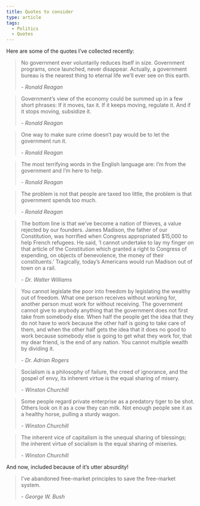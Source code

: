 ```yaml
---
title: Quotes to consider
type: article
tags:
  - Politics
  - Quotes
---
```


Here are some of the quotes I’ve collected recently:

> No government ever voluntarily reduces itself in size. Government programs, once launched, never disappear. Actually, a government bureau is the nearest thing to eternal life we’ll ever see on this earth.
> 
> \- _Ronald Reagan_

> Government’s view of the economy could be summed up in a few short phrases: If it moves, tax it. If it keeps moving, regulate it. And if it stops moving, subsidize it.
> 
> \- _Ronald Reagan_

> One way to make sure crime doesn’t pay would be to let the government run it.
> 
> \- _Ronald Reagan_

> The most terrifying words in the English language are: I’m from the government and I’m here to help.
> 
> \- _Ronald Reagan_

> The problem is not that people are taxed too little, the problem is that government spends too much.
> 
> \- _Ronald Reagan_

> The bottom line is that we’ve become a nation of thieves, a value rejected by our founders. James Madison, the father of our Constitution, was horrified when Congress appropriated $15,000 to help French refugees. He said, ‘I cannot undertake to lay my finger on that article of the Constitution which granted a right to Congress of expending, on objects of benevolence, the money of their constituents.’ Tragically, today’s Americans would run Madison out of town on a rail.
> 
> \- _Dr. Walter Williams_

> You cannot legislate the poor into freedom by legislating the wealthy out of freedom. What one person receives without working for, another person must work for without receiving. The government cannot give to anybody anything that the government does not first take from somebody else. When half the people get the idea that they do not have to work because the other half is going to take care of them, and when the other half gets the idea that it does no good to work because somebody else is going to get what they work for, that my dear friend, is the end of any nation. You cannot multiple wealth by dividing it.
> 
> \- _Dr. Adrian Rogers_

> Socialism is a philosophy of failure, the creed of ignorance, and the gospel of envy, its inherent virtue is the equal sharing of misery.
> 
> \- _Winston Churchill_

> Some people regard private enterprise as a predatory tiger to be shot. Others look on it as a cow they can milk. Not enough people see it as a healthy horse, pulling a sturdy wagon.
> 
> \- _Winston Churchill_

> The inherent vice of capitalism is the unequal sharing of blessings; the inherent virtue of socialism is the equal sharing of miseries.
> 
> \- _Winston Churchill_

And now, included because of it’s utter absurdity!

> I’ve abandoned free-market principles to save the free-market system.
> 
> \- _George W. Bush_
